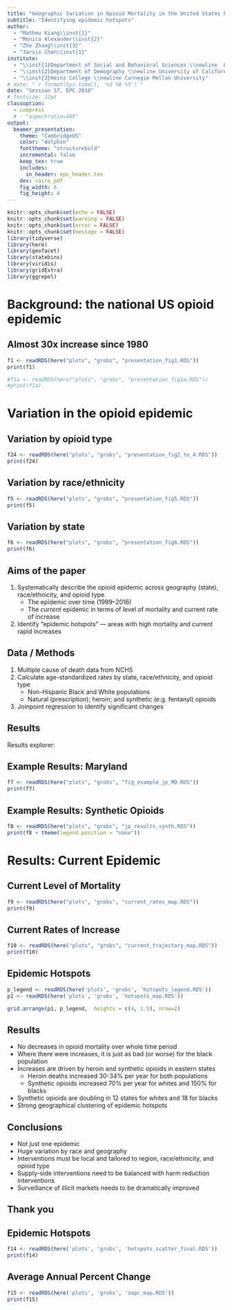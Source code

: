 ```yaml
---
title: "Geographic Variation in Opioid Mortality in the United States by Race/Ethnicity, 1999--2016"
subtitle: "Identifying epidemic hotspots"
author: 
  - "Mathew Kiang\\inst{1}"
  - "Monica Alexander\\inst{2}"
  - "Zhe Zhang\\inst{3}"
  - "Jarvis Chen\\inst{1}"
institute:
  - "\\inst{1}Department of Social and Behavioral Sciences \\newline  Harvard TH Chan School of Public Health"
  - "\\inst{2}Department of Demography \\newline University of California, Berkeley"
  - "\\inst{3}Heinz College \\newline Carnegie Mellon University"
# date: "`r format(Sys.time(), '%d %B %Y')`"
date: "Session 57, EPC 2018"
# fontsize: 12pt
classoption: 
  - compress
  # - "aspectratio=169"
output: 
  beamer_presentation:
    theme: "CambridgeUS"
    color: "dolphin"
    fonttheme: "structurebold"
    incremental: false
    keep_tex: true
    includes:
      in_header: epc_header.tex
    dev: cairo_pdf
    fig_width: 6
    fig_height: 4
---
```


```r
knitr::opts_chunk$set(echo = FALSE)
knitr::opts_chunk$set(warning = FALSE)
knitr::opts_chunk$set(error = FALSE)
knitr::opts_chunk$set(message = FALSE)
library(tidyverse)
library(here)
library(geofacet)
library(statebins)
library(viridis)
library(gridExtra)
library(ggrepel)
```

# Background: the national US opioid epidemic

## Almost 30x increase since 1980

```r
f1 <- readRDS(here("plots", "grobs", "presentation_fig1.RDS"))
print(f1)
```

<!-- ## More than deaths by car accidents or guns -->
```r
#f1a <- readRDS(here("plots", "grobs", "presentation_fig1a.RDS"))
#print(f1a)
```

# Variation in the opioid epidemic

## Variation by opioid type

```r
f24 <- readRDS(here("plots", "grobs", "presentation_fig2_to_4.RDS"))
print(f24)
```

## Variation by race/ethnicity
```r
f5 <- readRDS(here("plots", "grobs", "presentation_fig5.RDS"))
print(f5)
```

## Variation by state
```r
f6 <- readRDS(here("plots", "grobs", "presentation_fig6.RDS"))
print(f6)
```

## Aims of the paper

1. Systematically describe the opioid epidemic across geography (state), race/ethnicity, and opioid type.
    - The epidemic over time (1999--2016)
    - The *current* epidemic in terms of level of mortality and current rate of increase
2. Identify "epidemic hotspots" --- areas with high mortality and current rapid increases

## Data / Methods

1. Multiple cause of death data from NCHS
2. Calculate age-standardized rates by state, race/ethnicity, and opioid type
    - Non-Hispanic Black and White populations
    - Natural (prescription); heroin; and synthetic (e.g. fentanyl) opioids
3. Joinpoint regression to identify significant changes


## Results
Results explorer: \texttt{https://tiny.cc/epc2018}
\begin{center}
\includegraphics[width=1.0\textwidth]{screenshot.png}
\end{center}



## Example Results: Maryland
```r
f7 <- readRDS(here("plots", "grobs", "fig_example_jp_MD.RDS"))
print(f7)
```

<!-- ## Synthetic Opioids (See: \texttt{tiny.cc/paa2018}) -->
## Example Results: Synthetic Opioids
```r
f8 <- readRDS(here("plots", "grobs", "jp_results_synth.RDS"))
print(f8 + theme(legend.position = "none"))
```

# Results: Current Epidemic

## Current Level of Mortality
```r
f9 <- readRDS(here("plots", "grobs", "current_rates_map.RDS"))
print(f9)
```

## Current Rates of Increase
```r
f10 <- readRDS(here("plots", "grobs", "current_trajectory_map.RDS"))
print(f10)
```

## Epidemic Hotspots
```r
p_legend <- readRDS(here('plots', 'grobs', 'hotspots_legend.RDS'))
p1 <- readRDS(here('plots', 'grobs', 'hotspots_map.RDS'))

grid.arrange(p1, p_legend,  heights = c(4, 1.5), nrow=2)
```

## Results

- No decreases in opioid mortality over whole time period
- Where there were increases, it is just as bad (or worse) for the black population
- Increases are driven by heroin and synthetic opioids in eastern states
    - Heroin deaths increased 30-34\% per year for both populations
    - Synthetic opioids increased 70\% per year for whites and 150\% for blacks
- Synthetic opioids are doubling in 12 states for whites and 18 for blacks
- Strong geographical clustering of epidemic hotspots

## Conclusions

- Not just one epidemic
- Huge variation by race and geography
- Interventions must be local and tailored to region, race/ethnicity, and opioid type
- Supply-side interventions need to be balanced with harm reduction interventions
    <!-- - Syringe exchange programs -->
    <!-- - Medication assisted treatment -->
    <!-- - Increased naloxone access -->
    <!-- - Drug testing on-site and point-of-site -->
    <!-- - Supervised consumption sites -->
- Surveillance of illicit markets needs to be dramatically improved
    <!-- - Better measurement of potency of drugs -->
    <!-- - Types of drugs -->
    <!-- - Cost and availability -->
    
## Thank you
\Large
\begin{center}
\textbf{Code and interactive results explorer:} \\ \texttt{https://tiny.cc/epc2018} \newline \newline

 monicaalexander.com \\
\faGithub: MJAlexander \\
\faTwitter: @monjalexander

\end{center}

## Epidemic Hotspots
```r
f14 <- readRDS(here('plots', 'grobs', 'hotspots_scatter_final.RDS'))
print(f14)
```

## Average Annual Percent Change
```r
f15 <- readRDS(here('plots', 'grobs', 'aapc_map.RDS'))
print(f15)
```
